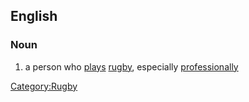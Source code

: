 {{rfd}}
==English==

===Noun===
{{en-noun|sg=[[rugby]] [[player]]}}

# a person who [[play]]s [[rugby]], especially [[professionally]]
[[Category:Rugby]]